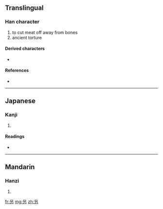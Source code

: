 {{also|另}}
==Translingual==

===Han character===
{{Han char|rn=30|rad=口|as=02|sn=5|four=|canj=口尸竹 (RSH), X口尸竹 (XRSH)|ids=⿱[[口]][[刀]]}}

# to cut meat off away from bones
# ancient torture

====Derived characters====
* {{Jpan|[[拐]]}} {{qualifier|Japanese form}}

====References====
* {{Han ref|kx=0172.020|dkj=03236|dj=0382.040|hdz=10574.020|uh=53E7|ud=21479}}

----

==Japanese==

===Kanji===
{{ja-kanji|grade=|rs=口02}}

# {{defn|Japanese|sort=口02}}

====Readings====
* {{ja-readings|on=[[か]] (ka), [[け]] (ke)|kun=[[わける]] (wakeru)}}

----

==Mandarin==

===Hanzi===
{{cmn-hanzi|pin=[[guǎ]] ([[gua3]])|wg=kua<sup>3</sup>}}

# {{defn|Mandarin|sort=口02}}

[[fr:叧]]
[[mg:叧]]
[[zh:叧]]